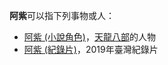 '''阿紫'''可以指下列事物或人：
*[[阿紫_(小說角色)|阿紫 (小說角色)]]，[[天龍八部_(小說)|天龍八部]]的人物
*[[阿紫_(紀錄片)|阿紫 (紀錄片)]]，2019年臺灣紀錄片

{{disambig|Cat=二字消歧义}}